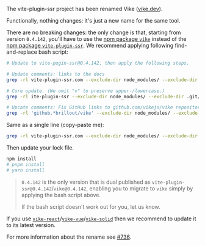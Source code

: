 
The vite-plugin-ssr project has been renamed Vike ([vike.dev](https://vike.dev/)).

Functionally, nothing changes: it's just a new name for the same tool.

There are no breaking changes: the only change is that, starting from version `0.4.142`, you'll have to use the [npm package `vike`](https://www.npmjs.com/package/vike) instead of the [npm package `vite-plugin-ssr`](https://www.npmjs.com/package/vite-plugin-ssr). We recommend applying following find-and-replace bash script:
```bash
# Update to vite-pugin-ssr@0.4.142, then apply the following steps.

# Update comments: links to the docs
grep -rl vite-plugin-ssr.com --exclude-dir node_modules/ --exclude-dir .git/ --exclude "*lock*" | xargs sed -i 's/vite-plugin-ssr\.com/vike.dev/g'

# Core update. (We omit "v" to preserve upper-/lowercase.)
grep -rl ite-plugin-ssr --exclude-dir node_modules/ --exclude-dir .git/ --exclude "*lock*" | xargs sed -i 's/ite-plugin-ssr/ike/g'

# Upcate comments: Fix GitHub links to github.com/vikejs/vike repository
grep -rl 'github.*brillout/vike' --exclude-dir node_modules/ --exclude-dir .git/ --exclude "*lock*" | xargs sed -i 's/brillout\/vike/vikejs\/vike/g'
```

Same as a single line (copy-paste me):

```bash
grep -rl vite-plugin-ssr.com --exclude-dir node_modules/ --exclude-dir .git/ --exclude "*lock*" | xargs sed -i 's/vite-plugin-ssr\.com/vike.dev/g' 2>/dev/null ; grep -rl ite-plugin-ssr --exclude-dir node_modules/ --exclude-dir .git/ --exclude "*lock*" | xargs sed -i 's/ite-plugin-ssr/ike/g' 2>/dev/null ; grep -rl 'github.*brillout/vike' --exclude-dir node_modules/ --exclude-dir .git/ --exclude "*lock*" | xargs sed -i 's/brillout\/vike/vikejs\/vike/g' 2>/dev/null
```

Then update your lock file.

```bash
npm install
# pnpm install
# yarn install
```

> `0.4.142` is the only version that is dual published as `vite-plugin-ssr@0.4.142`/`vike@0.4.142`, enabling you to migrate to `vike` simply by applying the bash script above.
>
> If the bash script doesn't work out for you, let us know.

If you use [`vike-react`](https://github.com/vikejs/vike-react)/[`vike-vue`](https://github.com/vikejs/vike-vue)/[`vike-solid`](https://github.com/magne4000/vike-solid) then we recommend to update it to its latest version.

For more information about the rename see [#736](https://github.com/brillout/vite-plugin-ssr/issues/736).
